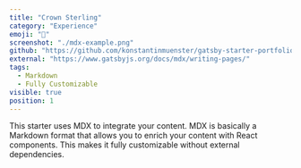 ```yaml
---
title: "Crown Sterling"
category: "Experience"
emoji: "📓"
screenshot: "./mdx-example.png"
github: "https://github.com/konstantinmuenster/gatsby-starter-portfolio-minimal"
external: "https://www.gatsbyjs.org/docs/mdx/writing-pages/"
tags:
  - Markdown
  - Fully Customizable
visible: true
position: 1
---
```


This starter uses MDX to integrate your content. MDX is basically a Markdown format that allows you to enrich your content with React components. This makes it fully customizable without external dependencies.
